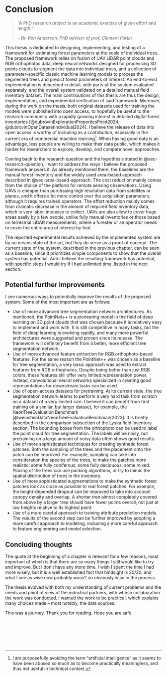 # Conclusion {#sec-conclusion}

> "A PhD research project is an academic exercise of given effort and length."
>
> – <cite>Dr. Ron Anderson, PhD adviser of prof. Clement Fortin</cite>

This thesis is dedicated to designing, implementing, and testing of a framework for estimating forest parameters at the scale of individual trees.
The proposed framework relies on fusion of UAV LiDAR point clouds and RGB orthophotos data, deep neural networks designed for processing 3D points clouds to segment the data into individual trees, and a collection of parameter-specific classic machine learning models to process the segmented trees and predict forest parameters of interest.
An end-to-end implementation is described in detail, with parts of the system evaluated separately, and the overall system validated on a detailed manual field inventory dataset.
The main contributions of this thesis are thus the design, implementation, and experimental verification of said framework.
Moreover, during the work on the thesis, both original datasets used for training the models were published into open access, to hopefully be useful to the research community with a rapidly growing interest in detailed digital forest inventories [@dubrovinExplorationPropertiesPoint2024; @dubrovinOpenDatasetIndividual2024].
I believe the release of data into open access is worthy of including as a contribution, especially in the current era of commercial machine learning[^1].
When having good data is an advantage, less people are willing to make their data public, which makes it harder for researchers to explore, develop, and compare novel approaches.

[^1]: I am purposefully avoiding the term "artificial intelligence" as it seems to have been abused so much as to become practically meaningless, and thus not useful in technical context.

Coming back to the research question and the hypothesis stated in @sec-research-question, I want to address the ways I believe the proposed framework answers it.
As already mentioned there, the baselines are the manual forest inventory and the widely used area-based approach described in @sec-area-based-approach.
The cost reduction mainly comes from the choice of the platform for remote sensing observations.
Using UAVs is cheaper than purchasing high resolution data from satellites or planes, and it offers a lot more control over the acquisition parameters, although it requires trained operators.
The effort reduction mainly comes from dramatic decrease in the amount of required field inventory data, which is very labor-intensive to collect.
UAVs are also allow to cover huge areas easily by a few people, unlike fully manual inventories or those based on terrestrial LiDAR measurements, where a forester or an operator needs to cover the entire area of interest by foot.

The reported experimental results achieved by the implemented system are by no means state of the art, but they do serve as a proof of concept.
The current state of the system, described in the previous chapter, can be seen as a baseline, since it prioritizes simple components to show that the overall system has potential.
And I believe the resulting framework has potential, with specific steps I would try if I had unlimited time, listed in the next section.

## Potential further improvements

I see numerous ways to potentially improve the results of the proposed system.
Some of the most important are as follows:

- Use of more advanced tree segmentation network architectures.
  As mentioned, the PointNet++ is a pioneering model in the field of deep learning on 3D point clouds that was chosen because it is relatively easy to implement and work with.
  It is still competitive in many tasks, but the field of deep learning is evolving rapidly, and many more powerful architectures were suggested and proven since its release.
  The framework will definitely benefit from a better, more efficient tree segmentation network.
- Use of more advanced feature extraction for RGB orthophoto-based features.
  For the same reason the PointNet++ was chosen as a baseline for tree segmentation, a very basic approach was used to extract features from RGB orthophotos.
  Despite being better than just RGB colors, these features still offer very limited representation power.
  Instead, convolutional neural networks specialized in creating good representations for downstream tasks can be used.
- Use of open-access datasets for pretraining.
  At its current state, the tree segmentation network learns to perform a very hard task from scratch on a dataset of a very limited size.
  I believe it can benefit from first training on a similar, but larger dataset, for example, the NeonTreeEvaluation Benchmark [@weinsteinDataNeonTreeEvaluationBenchmark2022].
  It is briefly described in the comparison subsection of the Lysva field inventory section.
  The bounding boxes from the orthophoto can be used to label the point cloud for tree segmentation.
  The labels will be noisy, but pretraining on a large amount of noisy data often shows good results.
- Use of more sophisticated techniques for creating synthetic forest patches.
  Both the sampling of the trees and the placement onto the patch can be improved.
  For example, sampling can take into consideration the species of the trees, to make the patches more realistic: some fully coniferous, some fully deciduous, some mixed.
  Placing of the trees can use packing algorithms, or try to mimic the spatial distribution of trees in the inventory.
- Use of more sophisticated augmentations to make the synthetic forest patches look as close as possible to real forest patches.
  For example, the height-depended dropout can be improved to take into account canopy density and overlap.
  A shorter tree almost completely covered from above by a larger tree should have fewer points overall, not just at low heights relative to its highest point.
- Use of a more careful approach to training attribute prediction models.
  The results of the second step can be further improved by adopting a more careful approach to modeling, including a more careful approach to feature engineering and model selection.

## Concluding thoughts

The quote at the beginning of a chapter is relevant for a few reasons, most important of which is that there are so many things I still would like to try and improve.
But I don't have any more time.
I wish I spent the time I had more wisely, but it is a well established fact that hindsight is 20/20, and what I see as wise now probably wasn't so obviously wise in the process.

The thesis evolved with both my understanding of current problems and the needs and point of view of the industrial partners, with whose collaboration the work was conducted.
I wanted the work to be practical, which explains many choices made – most notably, the data sources.

This was a journey.
Thank you for reading.
Hope you are safe.

<span style="visibility: hidden">I would also love to include a rant about the awful state of so many things in the world including science and scientific publishing and high-tech industry and overwhelming widespread hypocrisy and how capitalism must die for us as humanity to have a chance of survival. I won't though because it's not the place.</span>
